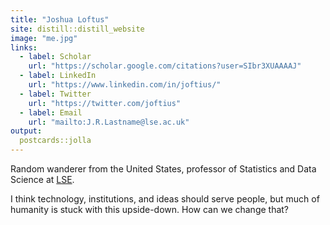 ```yaml
---
title: "Joshua Loftus"
site: distill::distill_website
image: "me.jpg"
links:
  - label: Scholar
    url: "https://scholar.google.com/citations?user=SIbr3XUAAAAJ"
  - label: LinkedIn
    url: "https://www.linkedin.com/in/joftius/"
  - label: Twitter
    url: "https://twitter.com/joftius"
  - label: Email
    url: "mailto:J.R.Lastname@lse.ac.uk"
output:
  postcards::jolla
---
```

 
Random wanderer from the United States, professor of Statistics and Data Science at [LSE](https://www.lse.ac.uk/Statistics/People/Dr-Joshua-Loftus).

I think technology, institutions, and ideas should serve people, but much of humanity is stuck with this upside-down. How can we change that?
